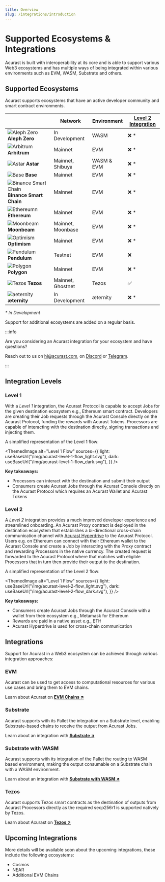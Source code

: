 ```yaml
---
title: Overview
slug: /integrations/introduction
---
```



# Supported Ecosystems & Integrations

Acurast is built with interoperability at its core and is able to support various Web3 ecosystems and has multiple ways of being integrated within various environments such as EVM, WASM, Substrate and others.

## Supported Ecosystems

Acurast supports ecosystems that have an active developer community and smart contract environments.

|                                                                                                           | Network           | Environment | [Level 2 Integration](#level-2) |
| --------------------------------------------------------------------------------------------------------- | ----------------- | ----------- | ------------------------------- |
| ![Aleph Zero](/img/A0-symbol_dark.svg "Aleph Zero") **Aleph Zero**                                        | In Development    | WASM        | ❌ \*                           |
| ![Arbitrum](/img/arbitrum_symbol.svg "Arbitrum") **Arbitrum**                                             | Mainnet           | EVM         | ❌ \*                           |
| ![Astar](/img/astar_symbol.svg "Astar") **Astar**                                                         | Mainnet, Shibuya  | WASM & EVM  | ❌ \*                           |
| ![Base](/img/base_symbol.svg "Base") **Base**                                                             | Mainnet           | EVM         | ❌ \*                           |
| ![Binance Smart Chain](/img/binance-smart-chain_symbol.svg "Binance Smart Chain") **Binance Smart Chain** | Mainnet           | EVM         | ❌ \*                           |
| ![Ethereumn](/img/ethereum_symbol.svg "Ethereum") **Ethereum**                                            | Mainnet           | EVM         | ❌ \*                           |
| ![Moonbeam](/img/moonbeam_symbol.svg "Moonbeam") **Moonbeam**                                             | Mainnet, Moonbase | EVM         | ❌ \*                           |
| ![Optimism](/img/optimism_symbol.svg "Optimism") **Optimism**                                             | Mainnet           | EVM         | ❌ \*                           |
| ![Pendulum](/img/pendulum_symbol.svg "Pendulum") **Pendulum**                                             | Testnet           | EVM         | ❌                              |
| ![Polygon](/img/polygon_symbol.svg "Polygon") **Polygon**                                                 | Mainnet           | EVM         | ❌ \*                           |
| ![Tezos](/img/tezos_symbol.svg "Tezos") **Tezos**                                                         | Mainnet, Ghostnet | Tezos       | ✅                              |
| ![aeternity](/img/aeternity_symbol.svg "aeternity") **æternity**                                          | In Development    | æternity    | ❌ \*                           |

_\* In Development_

Support for additional ecosystems are added on a regular basis.

:::info

Are you considering an Acurast integration for your ecosystem and have questions?

Reach out to us on [hi@acurast.com](mailto:hi@acurast.com), on [Discord](https://discord.gg/wqgC6b6aKe) or [Telegram](https://t.me/acurastnetwork).

:::

<div class="padding-vert--md"></div>

## Integration Levels

### Level 1

With a _Level 1_ integration, the Acurast Protocol is capable to accept Jobs for the given destination ecosystem e.g., Ethereum smart contract. Developers are creating their Job requests through the Acurast Console directly on the Acurast Protocol, funding the rewards with Acurast Tokens. Processors are capable of interacting with the destination directly, signing transactions and injecting them.

A simplified representation of the Level 1 flow:

<div class="padding-vert--lg"></div>

<ThemedImage
  alt="Level 1 Flow"
  sources={{
    light: useBaseUrl("/img/acurast-level-1-flow_light.svg"),
    dark: useBaseUrl("/img/acurast-level-1-flow_dark.svg"),
  }}
/>

<div class="padding-vert--lg"></div>

**Key takeaways:**

- Processors can interact with the destination and submit their output
- Consumers create Acurast Jobs through the Acurast Console directly on the Acurast Protocol which requires an Acurast Wallet and Acurast Tokens

### Level 2

A _Level 2_ integration provides a much improved developer experience and streamlined onboarding. An Acurast Proxy contract is deployed in the destination ecosystem that establishes a bi-directional cross-chain communication channel with [Acurast Hyperdrive](/acurast-protocol/modules/hyperdrive) to the Acurast Protocol. Users e.g. on Ethereum can connect with their Ethereum wallet to the Acurast Console and create a Job by interacting with the Proxy contract and rewarding Processors in the native currency. The created request is forwarded to the Acurast Protocol where that matches with eligible Processors that in turn then provide their output to the destination.

A simplified representation of the Level 2 flow:

<div class="padding-vert--lg"></div>

<ThemedImage
  alt="Level 1 Flow"
  sources={{
    light: useBaseUrl("/img/acurast-level-2-flow_light.svg"),
    dark: useBaseUrl("/img/acurast-level-2-flow_dark.svg"),
  }}
/>

<div class="padding-vert--lg"></div>

**Key takeaways:**

- Consumers create Acurast Jobs through the Acurast Console with a wallet from their ecosystem e.g., Metamask for Ethereum
- Rewards are paid in a native asset e.g., ETH
- Acurast Hyperdrive is used for cross-chain communication

## Integrations

Support for Acurast in a Web3 ecosystem can be achieved through various integration approaches:

### EVM

Acurast can be used to get access to computational resources for various use cases and bring them to EVM chains.

Learn about Acurast on **[EVM Chains ↗](/integrations/evm/)**

### Substrate

Acurast supports with its Pallet the integration on a Substrate level, enabling Substrate-based chains to receive the output from Acurast Jobs.

Learn about an integration with **[Substrate ↗](/integrations/substrate/)**

### Substrate with WASM

Acurast supports with its integration of the Pallet the routing to WASM based environment, making the output consumable on a Substrate chain with a WASM environment.

Learn about an integration with **[Substrate with WASM ↗](/integrations/substrate-wasm/)**

### Tezos

Acurast supports Tezos smart contracts as the destination of outputs from Acurast Processors directly as the required secp256r1 is supported natively by Tezos.

Learn about Acurast on **[Tezos ↗](/integrations/tezos/)**

## Upcoming Integrations

More details will be available soon about the upcoming integrations, these include the following ecosystems:

- Cosmos
- NEAR
- Additional EVM Chains
